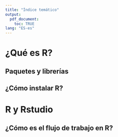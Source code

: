 ---
title: "Índice temático"
output:
  pdf_document:
    toc: TRUE
lang: "ES-es"
---

\pagebreak

# ¿Qué es R?
## Paquetes y librerías
## ¿Cómo instalar R?

# R y Rstudio
## ¿Cómo es el flujo de trabajo en R?






